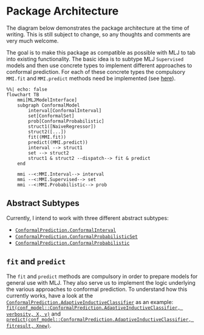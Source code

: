 # Package Architecture

The diagram below demonstrates the package architecture at the time of writing. This is still subject to change, so any thoughts and comments are very much welcome. 

The goal is to make this package as compatible as possible with MLJ to tab into existing functionality. The basic idea is to subtype MLJ `Supervised` models and then use concrete types to implement different approaches to conformal prediction. For each of these concrete types the compulsory `MMI.fit` and `MMI.predict` methods need be implemented (see [here](https://alan-turing-institute.github.io/MLJ.jl/v0.18/adding_models_for_general_use/#Supervised-models)). 

```mermaid
%%| echo: false
flowchart TB
    mmi[MLJModelInterface]
    subgraph ConformalModel
        interval[ConformalInterval]
        set[ConformalSet]
        prob[ConformalProbabilistic]
        struct1([NaiveRegressor])
        struct2([...])
        fit((MMI.fit))
        predict((MMI.predict))
        interval --> struct1
        set --> struct2
        struct1 & struct2 --dispatch--> fit & predict
    end
    
    mmi --<:MMI.Interval--> interval
    mmi --<:MMI.Supervised--> set
    mmi --<:MMI.Probabilistic--> prob
```

## Abstract Subtypes

Currently, I intend to work with three different abstract subtypes: 

- [`ConformalPrediction.ConformalInterval`](@ref)
- [`ConformalPrediction.ConformalProbabilisticSet`](@ref)
- [`ConformalPrediction.ConformalProbabilistic`](@ref)

## `fit` and `predict`

The `fit` and `predict` methods are compulsory in order to prepare models for general use with MLJ. They also serve us to implement the logic underlying the various approaches to conformal prediction. To understand how this currently works, have a look at the [`ConformalPrediction.AdaptiveInductiveClassifier`](@ref) as an example: [`fit(conf_model::ConformalPrediction.AdaptiveInductiveClassifier, verbosity, X, y)`](@ref) and [`predict(conf_model::ConformalPrediction.AdaptiveInductiveClassifier, fitresult, Xnew)`](@ref).